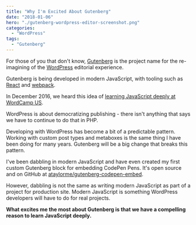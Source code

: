 ```yaml
---
title: "Why I'm Excited About Gutenberg"
date: "2018-01-06"
hero: "./gutenberg-wordpress-editor-screenshot.png"
categories:
  - "WordPress"
tags:
  - "Gutenberg"
---
```

For those of you that don't know, [Gutenberg](https://github.com/WordPress/gutenberg) is the project name for the re-imagining of the [WordPress](https://wordpress.org/) editorial experience.

Gutenberg is being developed in modern JavaScript, with tooling such as [React](https://reactjs.org/) and [webpack](https://webpack.js.org/).

In December 2016,  we heard this idea of [learning JavaScript deeply at WordCamp US](https://twitter.com/WordCampUS/status/805161186316656641/photo/1).

WordPress is about democratizing publishing - there isn't anything that says we have to continue to do that in PHP.

Developing with WordPress has become a bit of a predictable pattern. Working with custom post types and metaboxes is the same thing I have been doing for many years. Gutenberg will be a big change that breaks this pattern.

I've been dabbling in modern JavaScript and have even created my first custom Gutenberg block for embedding CodePen Pens. It's open source and on GitHub at [ataylorme/gutenberg-codepen-embed](https://github.com/ataylorme/gutenberg-codepen-embed).

However, dabbling is not the same as writing modern JavaScript as part of a project for production site. Modern JavaScript is something WordPress developers will have to do for real projects.

**What excites me the most about Gutenberg is that we have a compelling reason to learn JavaScript deeply.**